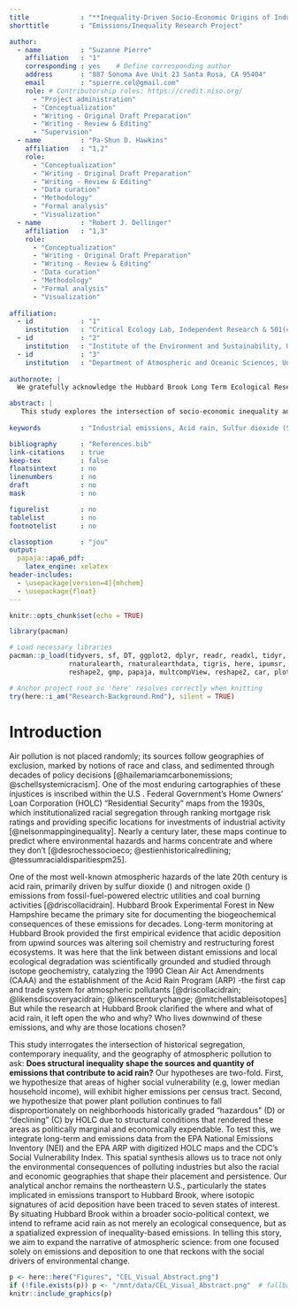 ```yaml
---
title             : "**Inequality-Driven Socio-Economic Origins of Industrial Emissions and The Resultant Transboundary Corollaries of Acid Rain in Forest Ecosystems**"
shorttitle        : "Emissions/Inequality Research Project"

author: 
  - name          : "Suzanne Pierre"
    affiliation   : "1"
    corresponding : yes    # Define corresponding author
    address       : "887 Sonoma Ave Unit 23 Santa Rosa, CA 95404"
    email         : "spierre.cel@gmail.com"
    role: # Contributorship roles: https://credit.niso.org/
      - "Project administration"
      - "Conceptualization"
      - "Writing - Original Draft Preparation"
      - "Writing - Review & Editing"
      - "Supervision"
  - name          : "Pa-Shun D. Hawkins"
    affiliation   : "1,2"
    role:
      - "Conceptualization"
      - "Writing - Original Draft Preparation"
      - "Writing - Review & Editing"
      - "Data curation"
      - "Methodology"
      - "Formal analysis"
      - "Visualization"
  - name          : "Robert J. Dellinger"
    affiliation   : "1,3"
    role:
      - "Conceptualization"
      - "Writing - Original Draft Preparation"
      - "Writing - Review & Editing"
      - "Data curation"
      - "Methodology"
      - "Formal analysis"
      - "Visualization"
      
affiliation:
  - id            : "1"
    institution   : "Critical Ecology Lab, Independent Research & 501(c)3 Nonprofit Organization"
  - id            : "2"
    institution   : "Institute of the Environment and Sustainability, University of California, Los Angeles"
  - id            : "3"
    institution   : "Department of Atmospheric and Oceanic Sciences, University of California, Los Angeles"
    
authornote: |
  We gratefully acknowledge the Hubbard Brook Long Term Ecological Research (LTER) program for access to long-term ecological observations and data products. We also thank the U.S. Environmental Protection Agency for public access to emissions datasets, including the National Emissions Inventory (NEI) and the Clean Air Markets Division Acid Rain Program (ARP). Digitized HOLC “Residential Security” maps were obtained from the Mapping Inequality: Redlining in New Deal America project (Digital Scholarship Lab), and measures of social vulnerability were derived from the CDC/ATSDR Social Vulnerability Index (SVI).

abstract: |
   This study explores the intersection of socio-economic inequality and industrial emissions, with a focus on socio-economic and racial stratification as a key driver of environmental degradation, particularly acid rain, in forest ecosystems. We hypothesize that regions with higher socio-economic inequality, especially those with a significant racial wealth gap, are disproportionately impacted by industrial emissions, which contribute to acid rain. Our analysis integrates emissions data from the EPA National Emissions Inventory and Acid Rain Program, wealth inequality data from Census records, and long-term ecological data from the NSF LTER network.
  
keywords          : "Industrial emissions, Acid rain, Sulfur dioxide (SO2), Nitrogen oxides (NOx), Clean Air Act Amendments, Acid Rain Program, Redlining (HOLC), Racial wealth gap, Social Vulnerability Index (SVI), Transboundary pollution, Atmospheric deposition, Biogeochemical cycling, Hubbard Brook Experimental Forest, Spatial analysis"

bibliography      : "References.bib"
link-citations    : true
keep-tex          : false
floatsintext      : no
linenumbers       : no
draft             : no
mask              : no

figurelist        : no
tablelist         : no
footnotelist      : no

classoption       : "jou"
output:
  papaja::apa6_pdf:
    latex_engine: xelatex
header-includes:
  - \usepackage[version=4]{mhchem}
  - \usepackage{float}
---
```


```r
knitr::opts_chunk$set(echo = TRUE)

library(pacman)

# Load necessary libraries
pacman::p_load(tidyvers, sf, DT, ggplot2, dplyr, readr, readxl, tidyr, ggthemes, ggpubr, gganimate,
               rnaturalearth, rnaturalearthdata, tigris, here, ipumsr, rmarkdown, htmltools, shiny,
               reshape2, gmp, papaja, multcompView, reshape2, car, plotly)

# Anchor project root so 'here' resolves correctly when knitting
try(here::i_am("Research-Background.Rmd"), silent = TRUE)

```


# Introduction

Air pollution is not placed randomly; its sources follow geographies of exclusion, marked by notions of race and class, and sedimented through decades of policy decisions [@hailemariamcarbonemissions; @schellsystemicracism]. One of the most enduring cartographies of these injustices is inscribed within the U.S . Federal Government’s Home Owners’ Loan Corporation (HOLC) “Residential Security” maps from the 1930s, which institutionalized racial segregation through ranking mortgage risk ratings and providing specific locations for investments of industrial activity [@nelsonmappinginequality]. Nearly a century later, these maps continue to predict where environmental hazards and harms concentrate and where they don’t [@desrochessocioeco; @estienhistoricalredlining; @tessumracialdisparitiespm25].

One of the most well-known atmospheric hazards of the late 20th century is acid rain, primarily driven by sulfur dioxide (\ce{SO2}) and nitrogen oxide (\ce{NOx}) emissions from fossil-fuel-powered electric utilities and coal burning activities [@driscollacidrain]. Hubbard Brook Experimental Forest in New Hampshire became the primary site for documenting the biogeochemical consequences of these emissions for decades. Long-term monitoring at Hubbard Brook provided the first empirical evidence that acidic deposition from upwind sources was altering soil chemistry and restructuring forest ecosystems. It was here that the link between distant emissions and local ecological degradation was scientifically grounded and studied through isotope geochemistry, catalyzing the 1990 Clean Air Act Amendments (CAAA) and the establishment of the Acid Rain Program (ARP) -the first cap and trade system for atmospheric pollutants [@driscollacidrain; @likensdiscoveryacidrain; @likenscenturychange; @mitchellstableisotopes] But while the research at Hubbard Brook clarified the where and what of acid rain, it left open the who and why? Who lives downwind of these emissions, and why are those locations chosen?


This study interrogates the intersection of historical segregation, contemporary inequality, and the geography of atmospheric pollution to ask: **Does structural inequality shape the sources and quantity of emissions that contribute to acid rain?** Our hypotheses are two-fold. First, we hypothesize that areas of higher social vulnerability (e.g, lower median household income), will exhibit higher emissions per census tract. Second, we hypothesize that power plant pollution continues to fall disproportionately on neighborhoods historically graded “hazardous” (D) or “declining” (C) by HOLC due to structural conditions that rendered these areas as politically marginal and economically expendable. To test this, we integrate long-term \ce{SO2} and \ce{NOx} emissions data from the EPA National Emissions Inventory (NEI) and the EPA ARP with digitized HOLC maps and the CDC’s Social Vulnerability Index. This spatial synthesis allows us to trace not only the environmental consequences of polluting industries but also the racial and economic geographies that shape their placement and persistence. Our analytical anchor remains the northeastern U.S., particularly the states implicated in emissions transport to Hubbard Brook, where isotopic signatures of acid deposition have been traced to seven states of interest. By situating Hubbard Brook within a broader socio-political context, we intend to reframe acid rain as not merely an ecological consequence, but as a spatialized expression of inequality-based emissions. In telling this story, we aim to expand the narrative of atmospheric science: from one focused solely on emissions and deposition to one that reckons with the social drivers of environmental change. 


```r

p <- here::here("Figures", "CEL_Visual_Abstract.png")
if (!file.exists(p)) p <- "/mnt/data/CEL_Visual_Abstract.png"  # fallback during testing
knitr::include_graphics(p)
```


::: {#refs custom-style="Bibliography"}
:::
